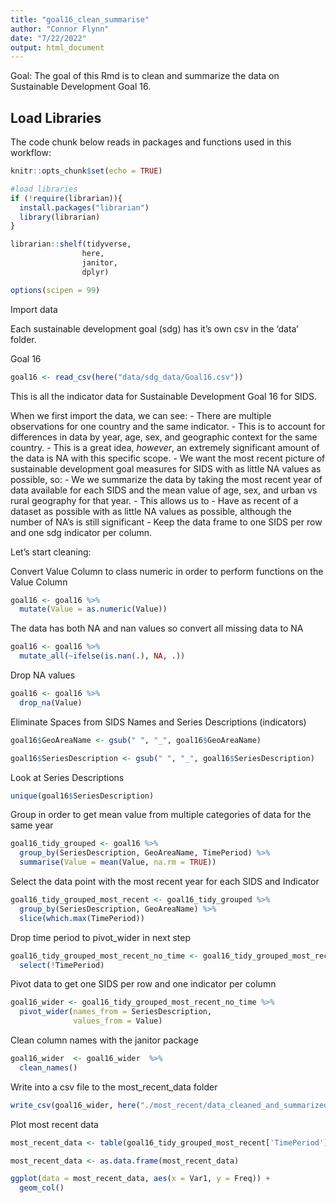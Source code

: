 ```yaml
---
title: "goal16_clean_summarise"
author: "Connor Flynn"
date: "7/22/2022"
output: html_document
---
```


Goal: The goal of this Rmd is to clean and summarize the data on Sustainable Development Goal 16.


## Load Libraries

The code chunk below reads in packages and functions used in this workflow:

```r
knitr::opts_chunk$set(echo = TRUE)

#load libraries
if (!require(librarian)){
  install.packages("librarian")
  library(librarian)
}

librarian::shelf(tidyverse,
                here,
                janitor,
                dplyr)

options(scipen = 99)
```


Import data

Each sustainable development goal (sdg) has it's own csv in the 'data' folder. 

Goal 16
```r
goal16 <- read_csv(here("data/sdg_data/Goal16.csv"))

```


This is all the indicator data for Sustainable Development Goal 16 for SIDS.

When we first import the data, we can see:
  - There are multiple observations for one country and the same indicator. 
      - This is to account for differences in data by year, age, sex, and geographic context for the same country.
      - This is a great idea, *however*, an extremely significant amount of the data is NA with this specific scope. 
  - We want the most recent picture of sustainable development goal measures for SIDS with as little NA values as possible, so:
      - We we summarize the data by taking the most recent year of data available for each SIDS and the mean value of age, sex, and urban vs rural geography for that year. 
      - This allows us to
        - Have as recent of a dataset as possible with as little NA values as possible, although the number of NA's is still significant
        - Keep the data frame to one SIDS per row and one sdg indicator per column.
      
Let's start cleaning:




Convert Value Column to class numeric in order to perform functions on the Value Column
```r
goal16 <- goal16 %>% 
  mutate(Value = as.numeric(Value))
```


The data has both NA and nan values so convert all missing data to NA

```r
goal16 <- goal16 %>% 
  mutate_all(~ifelse(is.nan(.), NA, .))

```


Drop NA values
```r
goal16 <- goal16 %>% 
  drop_na(Value)
```



Eliminate Spaces from SIDS Names and Series Descriptions (indicators)
```r
goal16$GeoAreaName <- gsub(" ", "_", goal16$GeoAreaName)

goal16$SeriesDescription <- gsub(" ", "_", goal16$SeriesDescription)
```


Look at Series Descriptions
```r
unique(goal16$SeriesDescription)
```



Group in order to get mean value from multiple categories of data for the same year
```r

goal16_tidy_grouped <- goal16 %>% 
  group_by(SeriesDescription, GeoAreaName, TimePeriod) %>% 
  summarise(Value = mean(Value, na.rm = TRUE))
```


Select the data point with the most recent year for each SIDS and Indicator
```r
goal16_tidy_grouped_most_recent <- goal16_tidy_grouped %>% 
  group_by(SeriesDescription, GeoAreaName) %>% 
  slice(which.max(TimePeriod))
```

Drop time period to pivot_wider in next step
```r
goal16_tidy_grouped_most_recent_no_time <- goal16_tidy_grouped_most_recent %>% 
  select(!TimePeriod)
```

Pivot data to get one SIDS per row and one indicator per column
```r
goal16_wider <- goal16_tidy_grouped_most_recent_no_time %>% 
  pivot_wider(names_from = SeriesDescription,
              values_from = Value)
```


Clean column names with the janitor package
```r
goal16_wider  <- goal16_wider  %>% 
  clean_names()

```

Write into a csv file to the most_recent_data folder

```r
write_csv(goal16_wider, here("./most_recent/data_cleaned_and_summarized/goal16_most_recent.csv"))
```


Plot most recent data 

```r
most_recent_data <- table(goal16_tidy_grouped_most_recent['TimePeriod'])

most_recent_data <- as.data.frame(most_recent_data)
```


```r
ggplot(data = most_recent_data, aes(x = Var1, y = Freq)) +
  geom_col()
```